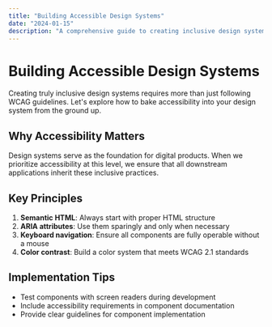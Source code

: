 ```yaml
---
title: "Building Accessible Design Systems"
date: "2024-01-15"
description: "A comprehensive guide to creating inclusive design systems that work for everyone"
---
```


# Building Accessible Design Systems

Creating truly inclusive design systems requires more than just following WCAG guidelines. Let's explore how to bake accessibility into your design system from the ground up.

## Why Accessibility Matters

Design systems serve as the foundation for digital products. When we prioritize accessibility at this level, we ensure that all downstream applications inherit these inclusive practices.

## Key Principles

1. **Semantic HTML**: Always start with proper HTML structure
2. **ARIA attributes**: Use them sparingly and only when necessary
3. **Keyboard navigation**: Ensure all components are fully operable without a mouse
4. **Color contrast**: Build a color system that meets WCAG 2.1 standards

## Implementation Tips

- Test components with screen readers during development
- Include accessibility requirements in component documentation
- Provide clear guidelines for component implementation
